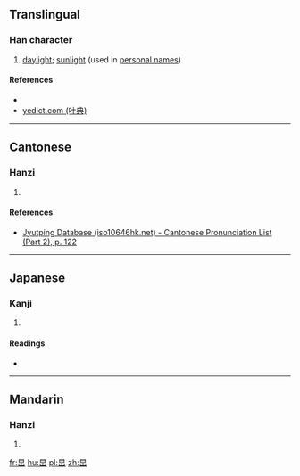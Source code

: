 ==Translingual==

===Han character===
{{Han char|rn=72|rad=日|as=03|sn=7|four=60770|canj=AU,XAU|ids=⿱日山}}

# [[daylight]]; [[sunlight]] (used in [[personal name]]s)

====References====
* {{Han ref|kx=0490.150|dkj=13762|dj=0851.160|hdz=21487.100|uh=65F5|ud=26101|bh=CAFC|bd=51964}}
* [http://yedict.com/htm/65/65F5.htm yedict.com (叶典)]

----

==Cantonese==

===Hanzi===
{{yue-hanzi|jyut=[[caam2]]|y=chaam2}}

# {{defn|lang=yue|sort=日03}}

====References====
* [http://www.iso10646hk.net/jp/document/download.jsp Jyutping Database (iso10646hk.net) - Cantonese Pronunciation List (Part 2), p. 122]

----

==Japanese==

===Kanji===
{{ja-kanji|grade=|rs=日03}}

# {{defn|lang=ja|sort=日03}}

====Readings====
* {{ja-readings|on=[[たん]] (tan), [[てん]] (ten)|kun=}}

----

==Mandarin==

===Hanzi===
{{cmn-hanzi|pin=[[chǎn]] ([[chan3]])|wg=ch'an<sup>3</sup>}}

# {{defn|lang=cmn|sort=日03}}

[[fr:旵]]
[[hu:旵]]
[[pl:旵]]
[[zh:旵]]
